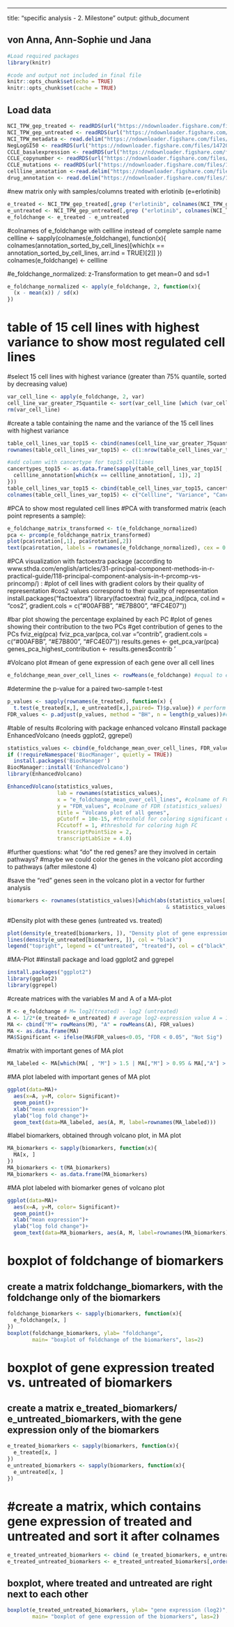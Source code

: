 ---
title: "specific analysis - 2. Milestone"
output: github_document

## von Anna, Ann-Sophie und Jana

```r
#Load required packages
library(knitr)
```

```r
#code and output not included in final file
knitr::opts_chunk$set(echo = TRUE)
knitr::opts_chunk$set(cache = TRUE)
```


## Load data

```r
NCI_TPW_gep_treated <- readRDS(url("https://ndownloader.figshare.com/files/14720180?private_link=db1411debcfbe2618d2f"))
NCI_TPW_gep_untreated <- readRDS(url("https://ndownloader.figshare.com/files/14720183?private_link=db1411debcfbe2618d2f"))
NCI_TPW_metadata <- read.delim("https://ndownloader.figshare.com/files/14720186?private_link=db1411debcfbe2618d2f")
NegLogGI50 <- readRDS(url("https://ndownloader.figshare.com/files/14720210?private_link=074e0120fe5e682f3d14"))
CCLE_basalexpression <- readRDS(url("https://ndownloader.figshare.com/files/14770127?private_link=fc0c71246dc192982a3c"))
CCLE_copynumber <- readRDS(url("https://ndownloader.figshare.com/files/14770130?private_link=fc0c71246dc192982a3c"))
CCLE_mutations <- readRDS(url("https://ndownloader.figshare.com/files/14770133?private_link=fc0c71246dc192982a3c"))
cellline_annotation <-read.delim("https://ndownloader.figshare.com/files/14768981?private_link=efb6a529eaf2d4dc6432")
drug_annotation <- read.delim("https://ndownloader.figshare.com/files/14768984?private_link=efb6a529eaf2d4dc6432")
```

#new matrix only with samples/columns treated with erlotinib  (e=erlotinib)
```r
e_treated <- NCI_TPW_gep_treated[,grep ("erlotinib", colnames(NCI_TPW_gep_treated))]
e_untreated <- NCI_TPW_gep_untreated[,grep ("erlotinib", colnames(NCI_TPW_gep_untreated))]
e_foldchange <- e_treated - e_untreated
```

#colnames of e_foldchange with cellline instead of complete sample name
  cellline <- sapply(colnames(e_foldchange), function(x){
  colnames(annotation_sorted_by_cell_lines)[which(x == annotation_sorted_by_cell_lines, arr.ind = TRUE)[2]]
})
colnames(e_foldchange) <- cellline

#e_foldchange_normalized: z-Transformation to get mean=0 and sd=1
```r
e_foldchange_normalized <- apply(e_foldchange, 2, function(x){
  (x - mean(x)) / sd(x)
})
```


# table of 15 cell lines with highest variance to show most regulated cell lines
#select 15 cell lines with highest variance (greater than 75% quantile, sorted by decreasing value)
```r
var_cell_line <- apply(e_foldchange, 2, var)
cell_line_var_greater_75quantile <- sort(var_cell_line [which (var_cell_line > quantile(var_cell_line,0.75))], decreasing = TRUE)
rm(var_cell_line)
```

#create a table containing the name and the variance of the 15 cell lines with highest variance

```r
table_cell_lines_var_top15 <- cbind(names(cell_line_var_greater_75quantile), cell_line_var_greater_75quantile)
rownames(table_cell_lines_var_top15) <- c(1:nrow(table_cell_lines_var_top15))

#add column with cancertype for top15 celllines
cancertypes_top15 <- as.data.frame(sapply(table_cell_lines_var_top15[ , 1], function(x) {
  cellline_annotation[which(x == cellline_annotation[, 1]), 2]
}))
table_cell_lines_var_top15 <- cbind(table_cell_lines_var_top15, cancertypes_top15)
colnames(table_cell_lines_var_top15) <- c("Cellline", "Variance", "Cancertype")
```


#PCA to show most regulated cell lines
#PCA with transformed matrix (each point represents a sample):

```r
e_foldchange_matrix_transformed <- t(e_foldchange_normalized)
pca <- prcomp(e_foldchange_matrix_transformed)
plot(pca$rotation[,1], pca$rotation[,2])
text(pca$rotation, labels = rownames(e_foldchange_normalized), cex = 0.4, pos = 3)
```

#PCA visualization with factoextra package (according to www.sthda.com/english/articles/31-principal-component-methods-in-r-practical-guide/118-principal-component-analysis-in-t-prcomp-vs-princomp/) : 
#plot of cell lines with gradient colors by their quality of representation
 #cos2 values correspond to their quality of representation
install.packages("factoextra")
library(factoextra)
fviz_pca_ind(pca, col.ind = "cos2", gradient.cols = c("#00AFBB", "#E7B800", "#FC4E07"))

#bar plot showing the percentage explained by each PC
#plot of genes showing their contribution to the two PCs 
#get contribution of genes to the PCs
fviz_eig(pca)
fviz_pca_var(pca, col.var ="contrib", gradient.cols = c("#00AFBB", "#E7B800", "#FC4E07"))
results.genes <- get_pca_var(pca)
genes_pca_highest_contribution <- results.genes$contrib '



#Volcano plot
#mean of gene expression of each gene over all cell lines

```r
e_foldchange_mean_over_cell_lines <- rowMeans(e_foldchange) #equal to e_treated_mean_over_cell_lines - e_untreated_mean_over_cell_line
```

#determine the p-value for a paired two-sample t-test 
```r
p_values <- sapply(rownames(e_treated), function(x) {
  t.test(e_treated[x,], e_untreated[x,],paired= T)$p.value}) # perform t-test and save p-values of each gene in p_vales-vector
FDR_values <- p.adjust(p_values, method = "BH", n = length(p_values))#calculate FDR with benjamini-hochberg (BH)
```


#table of results 
#coloring with package enhanced volcano
#install package EnhancedVolcano (needs ggplot2, ggrepel)

```r
statistics_values <- cbind(e_foldchange_mean_over_cell_lines, FDR_values)
if (!requireNamespace('BiocManager', quietly = TRUE))
  install.packages('BiocManager')
BiocManager::install('EnhancedVolcano')
library(EnhancedVolcano)

EnhancedVolcano(statistics_values, 
                lab = rownames(statistics_values),
                x = "e_foldchange_mean_over_cell_lines", #colname of FC values in this table (statistics_values)
                y = "FDR_values", #colname of FDR (statistics_values)
                title = "Volcano plot of all genes",
                pCutoff = 10e-15, #threshold for coloring significant ones
                FCcutoff = 1, #threshold for coloring high FC
                transcriptPointSize = 2,
                transcriptLabSize = 4.0)
```



#further questions: what "do" the red genes? are they involved in certain pathways?
#maybe we could color the genes in the volcano plot according to pathways (after milestone 4)

#save the "red" genes seen in the volcano plot in a vector for further analysis
```r
biomarkers <- rownames(statistics_values)[which(abs(statistics_values[, 1]) > 1 
                                                   & statistics_values[, 2] < 10e-15)]
```


#Density plot with these genes (untreated vs. treated)
```r
plot(density(e_treated[biomarkers, ]), "Density plot of gene expression", col = "red")
lines(density(e_untreated[biomarkers, ]), col = "black")
legend("topright", legend = c("untreated", "treated"), col = c("black", "red"), pch = 15)
```


#MA-Plot
##install package and load ggplot2 and ggrepel
```r
install.packages("ggplot2")
library(ggplot2)
library(ggrepel)
```

#create matrices with the variables M and A of a MA-plot
```r
M <- e_foldchange # M= log2(treated) - log2 (untreated)
A <- 1/2*(e_treated+ e_untreated) # average log2-expression value A = 1/2 (log2(treated)+log2(untreated))
MA <- cbind("M"= rowMeans(M), "A" = rowMeans(A), FDR_values)
MA <- as.data.frame(MA)
MA$Significant <- ifelse(MA$FDR_values<0.05, "FDR < 0.05", "Not Sig")
```

#matrix with important genes of MA plot 
```r
MA_labeled <- MA[which(MA[ , "M"] > 1.5 | MA[,"M"] > 0.95 & MA[,"A"] > 10) , ]
```

#MA plot labeled with important genes of MA plot
```r
ggplot(data=MA)+ 
  aes(x=A, y=M, color= Significant)+
  geom_point()+
  xlab("mean expression")+
  ylab("log fold change")+
  geom_text(data=MA_labeled, aes(A, M, label=rownames(MA_labeled)))
```

#label biomarkers, obtained through volcano plot, in MA plot
```r
MA_biomarkers <- sapply(biomarkers, function(x){
  MA[x, ]
})
MA_biomarkers <- t(MA_biomarkers)
MA_biomarkers <- as.data.frame(MA_biomarkers)
```

#MA plot labeled with biomarker genes of volcano plot
```r
ggplot(data=MA)+ 
  aes(x=A, y=M, color= Significant)+
  geom_point()+
  xlab("mean expression")+
  ylab("log fold change")+
  geom_text(data=MA_biomarkers, aes(A, M, label=rownames(MA_biomarkers)))
```

# boxplot of foldchange of biomarkers 
## create a matrix foldchange_biomarkers, with the foldchange only of the biomarkers
```r
foldchange_biomarkers <- sapply(biomarkers, function(x){
  e_foldchange[x, ]
})
boxplot(foldchange_biomarkers, ylab= "foldchange", 
        main= "boxplot of foldchange of the biomarkers", las=2)
```


# boxplot of gene expression treated vs. untreated of biomarkers 
## create a matrix e_treated_biomarkers/ e_untreated_biomarkers, with the gene expression only of the biomarkers
```r
e_treated_biomarkers <- sapply(biomarkers, function(x){
  e_treated[x, ]
})
e_untreated_biomarkers <- sapply(biomarkers, function(x){
  e_untreated[x, ]
})
```

# #create a matrix, which contains gene expression of treated and untreated and sort it after colnames
```r
e_treated_untreated_biomarkers <- cbind (e_treated_biomarkers, e_untreated_biomarkers)
e_treated_untreated_biomarkers <- e_treated_untreated_biomarkers[,order(colnames(e_treated_untreated_biomarkers))]
```

## boxplot, where treated and untreated are right next to each other 
```r
boxplot(e_treated_untreated_biomarkers, ylab= "gene expression (log2)", 
        main= "boxplot of gene expression of the biomarkers", las=2)
```



